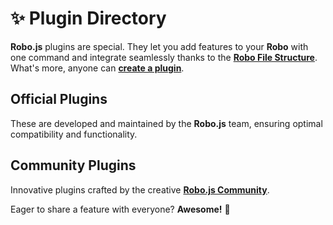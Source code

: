 
# ✨ Plugin Directory

**Robo.js** plugins are special. They let you add features to your **Robo** with one command and integrate seamlessly thanks to the **[Robo File Structure](./robojs/files)**. What's more, anyone can **[create a plugin](./create-robo/plugins)**.

## Official Plugins

These are developed and maintained by the **Robo.js** team, ensuring optimal compatibility and functionality.

<CardContainer>
	<Card
		href="./ai"
		title="🔌 @robojs/ai"
		description="Transform your Robo into a personalized AI chatbot! Supports Discord command execution."
	/>
	<Card
		href="./ai-voice"
		title="🔌 @robojs/ai-voice"
		description="Give your Robo a voice! Command and converse with it in voice channels."
	/>
	<Card
		href="./better-stack"
		title="🔌 @robojs/better-stack"
		description="Visualize uptime and search logs in an appealing and searchable format."
	/>
	<Card
		href="./dev"
		title="🔌 @robojs/dev"
		description="Utilities to test Robo APIs, monitor resources, and replicate specific behaviors."
	/>
	<Card href="./maintenance" title="🔌 @robojs/maintenance" description="Add a maintenance mode to your Robo." />
	<Card
		href="./moderation"
		title="🔌 @robojs/moderation"
		description="Equip your bot with essential tools to manage and maintain your server."
	/>
	<Card href="./patch" title="🔌 @robojs/patch" description="A collection of patches optimized for Robo.js projects." />
	<Card href="./server" title="🔌 @robojs/server" description="Create and manage web pages, APIs, and more." />
	<Card href="./sync" title="🔌 @robojs/sync" description="Real-time state sync for multiplayer games and apps." />
	<Card href="./trpc" title="🔌 @robojs/trpc" description="Fully managed tRPC optimized for Robo.js." />
</CardContainer>

## Community Plugins

Innovative plugins crafted by the creative **[Robo.js Community](https://roboplay.dev/discord)**.

<CardContainer>
	<Card
		href="https://www.npmjs.com/package/community-challenges"
		title="🔗 Community Challenges"
		description="Submit your challenge ideas to the community challenges directly from your bot."
	/>
	<Card
		href="https://www.npmjs.com/package/discord-user-profile"
		title="🔗 Discord User Profile"
		description="Create your own user profile on a discord server and share it. Allow anyone to do the same."
	/>
	<Card
		href="https://www.npmjs.com/package/economy-plugin"
		title="🔗 Economy"
		description="The Economy Plugin encompasses essential commands for a basic economy bot. Data storage is managed via Flashcore. provide goals like purchasing roles to customize names or prioritizing display in user lists. Its a great way to get people engaged with the community Everything is customizable!"
	/>
	<Card
		href="https://www.npmjs.com/package/emoji-reaction-plugin"
		title="🔗 Emoji Reaction"
		description="Make your conversations fun and interactive with various emoji based reactions."
	/>
</CardContainer>

Eager to share a feature with everyone? **Awesome!** 🌟

<CardContainer>
	<Card href="./create" title="🔌 Creating Plugins" description="Make your own plugins for Robo.js." />
</CardContainer>
